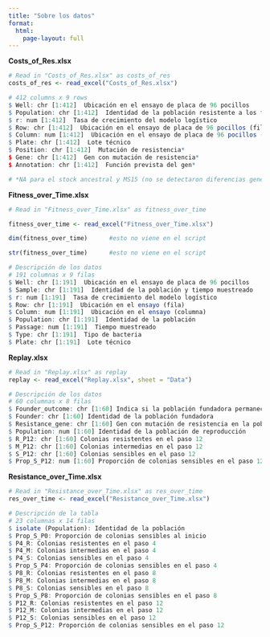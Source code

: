 ---
title: "Sobre los datos"
format: 
  html:
    page-layout: full 
---

**Costs_of_Res.xlsx**

```{.r}
# Read in "Costs_of_Res.xlsx" as costs_of_res
costs_of_res <- read_excel("Costs_of_Res.xlsx")

# 412 columns x 9 rows
$ Well: chr [1:412]  Ubicación en el ensayo de placa de 96 pocillos
$ Population: chr [1:412]  Identidad de la población resistente a los fagos
$ r: num [1:412]  Tasa de crecimiento del modelo logístico
$ Row: chr [1:412]  Ubicación en el ensayo de placa de 96 pocillos (fila)
$ Column: num [1:412]  Ubicación en el ensayo de placa de 96 pocillos (columna)
$ Plate: chr [1:412]  Lote técnico
$ Position: chr [1:412]  Mutación de resistencia*
$ Gene: chr [1:412]  Gen con mutación de resistencia*
$ Annotation: chr [1:412]  Función prevista del gen*

# *NA para el stock ancestral y MS15 (no se detectaron diferencias genéticas respecto al ancestro)

```

**Fitness_over_Time.xlsx**

```{.r}
# Read in "Fitness_over_Time.xlsx" as fitness_over_time

fitness_over_time <- read_excel("Fitness_over_Time.xlsx")

dim(fitness_over_time)		#esto no viene en el script

str(fitness_over_time)		#esto no viene en el script

# Descripción de los datos
# 191 columnas x 9 filas
$ Well: chr [1:191]  Ubicación en el ensayo de placa de 96 pocillos
$ Sample: chr [1:191]  Identidad de la población y tiempo muestreado
$ r: num [1:191]  Tasa de crecimiento del modelo logístico
$ Row: chr [1:191]  Ubicación en el ensayo (fila)
$ Column: num [1:191]  Ubicación en el ensayo (columna)
$ Population: chr [1:191]  Identidad de la población
$ Passage: num [1:191]  Tiempo muestreado
$ Type: chr [1:191]  Tipo de bacteria
$ Plate: chr [1:191]  Lote técnico
```

**Replay.xlsx**

```{.r}
# Read in "Replay.xlsx" as replay
replay <- read_excel("Replay.xlsx", sheet = "Data")

# Descripción de los datos
# 60 columnas x 8 filas
$ Founder_outcome: chr [1:60] Indica si la población fundadora permaneció resistente (R) o desarrolló sensibilidad (S).
$ Founder: chr [1:60] Identidad de la población fundadora
$ Resistance_gene: chr [1:60] Gen con mutación de resistencia en la población fundadora
$ Population: num [1:60] Identidad de la población de reproducción
$ R_P12: chr [1:60] Colonias resistentes en el paso 12
$ M_P12: chr [1:60] Colonias intermedias en el paso 12
$ S_P12: chr [1:60] Colonias sensibles en el paso 12
$ Prop_S_P12: num [1:60] Proporción de colonias sensibles en el paso 12

```
**Resistance_over_Time.xlsx**

```{.r}
# Read in "Resistance_over_Time.xlsx" as res_over_time
res_over_time <- read_excel("Resistance_over_Time.xlsx")

# Descripción de la tabla
# 23 columnas x 14 filas
$ isolate (Population): Identidad de la población
$ Prop_S_P0: Proporción de colonias sensibles al inicio
$ P4_R: Colonias resistentes en el paso 4
$ P4_M: Colonias intermedias en el paso 4
$ P4_S: Colonias sensibles en el paso 4
$ Prop_S_P4: Proporción de colonias sensibles en el paso 4
$ P8_R: Colonias resistentes en el paso 8
$ P8_M: Colonias intermedias en el paso 8
$ P8_S: Colonias sensibles en el paso 8
$ Prop_S_P8: Proporción de colonias sensibles en el paso 8
$ P12_R: Colonias resistentes en el paso 12
$ P12_M: Colonias intermedias en el paso 12
$ P12_S: Colonias sensibles en el paso 12
$ Prop_S_P12: Proporción de colonias sensibles en el paso 12

```